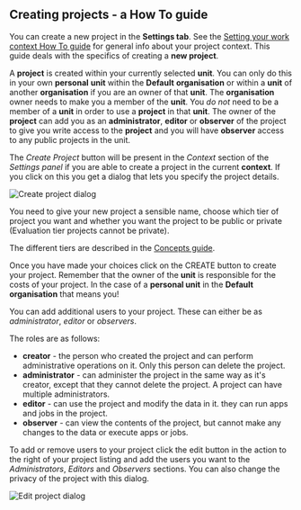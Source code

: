 



<Head>
  <title>Creating projects - a How To guide</title>
</Head>

<DocsNav />

## Creating projects - a How To guide

You can create a new project in the **Settings tab**. See the
[Setting your work context How To guide](context) for general info about your project context.
This guide deals with the specifics of creating a **new project**.

A **project** is created within your currently selected **unit**. You can only do this in your own **personal** **unit**
within the **Default** **organisation** or within a **unit** of another **organisation** if you are an owner of that
**unit**. The **organisation** owner needs to make you a member of the **unit**. You *do not* need to be a member of
a **unit** in order to use a **project** in that **unit**. The owner of the **project** can add you as an **administrator**,
**editor** or **observer** of the project to give you write access to the **project** and you will have **observer** access
to any public projects in the unit.

The *Create Project* button will be present in the *Context* section of the *Settings panel* if you are able to create a
project in the current **context**. If you click on this you get a dialog that lets you specify the project details.

<Image src={create} alt="Create project dialog" />

You need to give your new project a sensible name, choose which tier of project you want and whether you want the project
to be public or private (Evaluation tier projects cannot be private).

The different tiers are described in the [Concepts guide](../concepts).

Once you have made your choices click on the CREATE button to create your project.
Remember that the owner of the **unit** is responsible for the costs of your project. In the case of a **personal unit**
in the **Default organisation** that means you!

You can add additional users to your project. These can either be as *administrator*, *editor* or *observers*.

The roles are as follows:
* **creator** - the person who created the project and can perform administrative operations on it.
  Only this person can delete the project.
* **administrator** - can administer the project in the same way as it's creator, except that they cannot delete the
  project. A project can have multiple administrators.
* **editor** - can use the project and modify the data in it. they can run apps and jobs in the project.
* **observer** - can view the contents of the project, but cannot make any changes to the data or execute apps or jobs.

To add or remove users to your project click the edit button in the action to the right of your
project listing and add the users you want to the *Administrators*, *Editors* and *Observers* sections.
You can also change the privacy of the project with this dialog.


<Image src={users} alt="Edit project dialog" />

